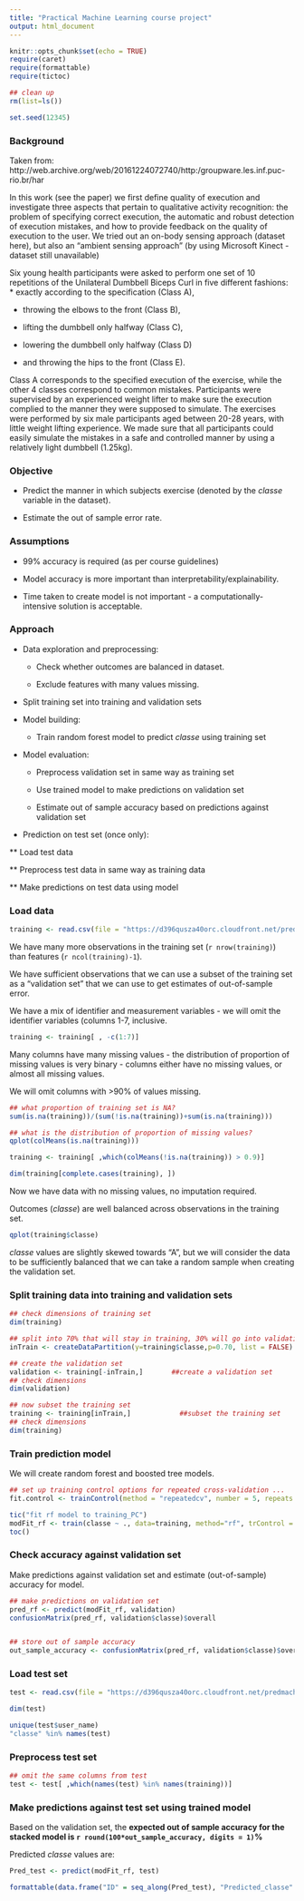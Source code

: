 ---
title: "Practical Machine Learning course project"
output: html_document
---

```{r setup, include=FALSE}
knitr::opts_chunk$set(echo = TRUE)
require(caret)
require(formattable)
require(tictoc)

## clean up
rm(list=ls())

set.seed(12345)
```
  
### **Background**  
  
Taken from: http://web.archive.org/web/20161224072740/http:/groupware.les.inf.puc-rio.br/har  
  
In this work (see the paper) we first define quality of execution and investigate three aspects that pertain to qualitative activity recognition: the problem of specifying correct execution, the automatic and robust detection of execution mistakes, and how to provide feedback on the quality of execution to the user. We tried out an on-body sensing approach (dataset here), but also an "ambient sensing approach" (by using Microsoft Kinect - dataset still unavailable)

Six young health participants were asked to perform one set of 10 repetitions of the Unilateral Dumbbell Biceps Curl in five different fashions:  
* exactly according to the specification (Class A),  

* throwing the elbows to the front (Class B),  

* lifting the dumbbell only halfway (Class C),  

* lowering the dumbbell only halfway (Class D)  

* and throwing the hips to the front (Class E).  



Class A corresponds to the specified execution of the exercise, while the other 4 classes correspond to common mistakes. Participants were supervised by an experienced weight lifter to make sure the execution complied to the manner they were supposed to simulate. The exercises were performed by six male participants aged between 20-28 years, with little weight lifting experience. We made sure that all participants could easily simulate the mistakes in a safe and controlled manner by using a relatively light dumbbell (1.25kg).  


  
### **Objective**  
  
* Predict the manner in which subjects exercise (denoted by the *classe* variable in the dataset).  

  
* Estimate the out of sample error rate.  
  
  
  
### **Assumptions**  
  
* 99% accuracy is required (as per course guidelines)  

* Model accuracy is more important than interpretability/explainability.  
  
* Time taken to create model is not important - a computationally-intensive solution is acceptable.  
  
### **Approach**  
  
* Data exploration and preprocessing:  

  * Check whether outcomes are balanced in dataset.  

  * Exclude features with many values missing.  

* Split training set into training and validation sets  

* Model building:  
  
  * Train random forest model to predict *classe* using training set  

* Model evaluation:  
  
  * Preprocess validation set in same way as training set  
  
  * Use trained model to make predictions on validation set  

  * Estimate out of sample accuracy based on predictions against validation set  
  
* Prediction on test set (once only):  

** Load test data  

** Preprocess test data in same way as training data  

** Make predictions on test data using model  



### **Load data**  
  
  
```{r load training set}
training <- read.csv(file = "https://d396qusza40orc.cloudfront.net/predmachlearn/pml-training.csv",stringsAsFactors = TRUE,na.strings=c("","NA"))

```
  
We have many more observations in the training set (`r nrow(training)`) than features (`r ncol(training)-1`).  
  
We have sufficient observations that we can use a subset of the training set as a "validation set" that we can use to get estimates of out-of-sample error.  
  
We have a mix of identifier and measurement variables - we will omit the identifier variables (columns 1-7, inclusive.  
  
```{r omit identifier variables}
training <- training[ , -c(1:7)]

```

  
Many columns have many missing values - the distribution of proportion of missing values is very binary - columns either have no missing values, or almost all missing values.  
  
We will omit columns with >90% of values missing.  

```{r omit columns with many missing values}

## what proportion of training set is NA?
sum(is.na(training))/(sum(!is.na(training))+sum(is.na(training)))

## what is the distribution of proportion of missing values?
qplot(colMeans(is.na(training)))

training <- training[ ,which(colMeans(!is.na(training)) > 0.9)]

dim(training[complete.cases(training), ])

```

  
Now we have data with no missing values, no imputation required.  
  
Outcomes (*classe*) are well balanced across observations in the training set.  
  
  
```{r explore training data}

qplot(training$classe)  

```
  
*classe* values are slightly skewed towards "A", but we will consider the data to be sufficiently balanced that we can take a random sample when creating the validation set.  
  
  

### **Split training data into training and validation sets**  
  
  
```{r split training data into training and validation sets}

## check dimensions of training set
dim(training)

## split into 70% that will stay in training, 30% will go into validation
inTrain <- createDataPartition(y=training$classe,p=0.70, list = FALSE) 

## create the validation set
validation <- training[-inTrain,]		##create a validation set
## check dimensions
dim(validation)

## now subset the training set
training <- training[inTrain,]		      ##subset the training set
## check dimensions
dim(training)

```
  

### **Train prediction model**  
  
We will create random forest and boosted tree models.  


  
```{r build models}
## set up training control options for repeated cross-validation ...
fit.control <- trainControl(method = "repeatedcv", number = 5, repeats = 5)

tic("fit rf model to training_PC")
modFit_rf <- train(classe ~ ., data=training, method="rf", trControl = fit.control, allowParallel = TRUE)
toc()

```

  
### **Check accuracy against validation set**  
  
Make predictions against validation set and estimate (out-of-sample) accuracy for model.  

  
```{r predict against validation set and measure accuracy}

## make predictions on validation set 
pred_rf <- predict(modFit_rf, validation)
confusionMatrix(pred_rf, validation$classe)$overall


## store out of sample accuracy
out_sample_accuracy <- confusionMatrix(pred_rf, validation$classe)$overall[['Accuracy']]

```




### **Load test set**  
  
```{r load test set}

test <- read.csv(file = "https://d396qusza40orc.cloudfront.net/predmachlearn/pml-testing.csv",stringsAsFactors = FALSE,na.strings=c("","NA"))

dim(test)

unique(test$user_name)
"classe" %in% names(test)
```
  
### **Preprocess test set**  


```{r preprocess test set to match training and validation sets}

## omit the same columns from test 
test <- test[ ,which(names(test) %in% names(training))]

```



### **Make predictions against test set using trained model**  
  
Based on the validation set, the **expected out of sample accuracy for the stacked model is `r round(100*out_sample_accuracy, digits = 1)`%**  
  
    
Predicted *classe* values are:  

  
  
```{r make final predictions against test set}
Pred_test <- predict(modFit_rf, test)

formattable(data.frame("ID" = seq_along(Pred_test), "Predicted_classe" = Pred_test))


```
  



  
  
  
  